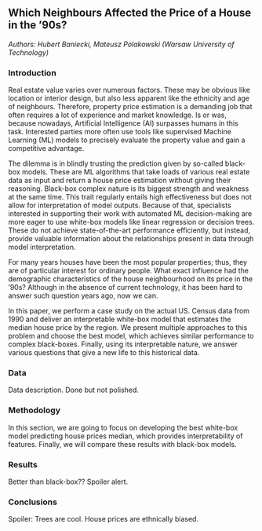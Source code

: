 ## Which Neighbours Affected the Price of a House in the '90s? 

*Authors: Hubert Baniecki, Mateusz Polakowski (Warsaw University of Technology)*

<!-- What Affects The Price Of A House? US Census Data Revisited After 30 Years.-->

### Introduction
  
Real estate value varies over numerous factors. These may be obvious like location or interior design, but also less apparent like the ethnicity and age of neighbours. Therefore, property price estimation is a demanding job that often requires a lot of experience and market knowledge. Is or was, because nowadays, Artificial Intelligence (AI) surpasses humans in this task. Interested parties more often use tools like supervised Machine Learning (ML) models to precisely evaluate the property value and gain a competitive advantage.

The dilemma is in blindly trusting the prediction given by so-called black-box models. These are ML algorithms that take loads of various real estate data as input and return a house price estimation without giving their reasoning. Black-box complex nature is its biggest strength and weakness at the same time. This trait regularly entails high effectiveness but does not allow for interpretation of model outputs. Because of that, specialists interested in supporting their work with automated ML decision-making are more eager to use white-box models like linear regression or decision trees. These do not achieve state-of-the-art performance efficiently, but instead, provide valuable information about the relationships present in data through model interpretation.

For many years houses have been the most popular properties; thus, they are of particular interest for ordinary people. What exact influence had the demographic characteristics of the house neighbourhood on its price in the '90s? Although in the absence of current technology, it has been hard to answer such question years ago, now we can.

In this paper, we perform a case study on the actual US. Census data from 1990 and deliver an interpretable white-box model that estimates the median house price by the region. We present multiple approaches to this problem and choose the best model, which achieves similar performance to complex black-boxes. Finally, using its interpretable nature, we answer various questions that give a new life to this historical data. 

<!-- Add citations -->

### Data

<!-- http://www.cs.toronto.edu/~delve/data/census-house/censusDetail.html -->

Data description. Done but not polished.

### Methodology

In this section, we are going to focus on developing the best white-box model predicting house prices median, which provides interpretability of features. Finally, we will compare these results with black-box models.

### Results

Better than black-box?? Spoiler alert.

### Conclusions

Spoiler: Trees are cool. House prices are ethnically biased.